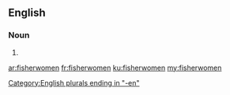 ==English==

===Noun===
{{head|en|noun plural form}}

# {{plural of|fisherwoman|lang=en}}

[[Category:English plurals ending in "-en"]]

[[ar:fisherwomen]]
[[fr:fisherwomen]]
[[ku:fisherwomen]]
[[my:fisherwomen]]